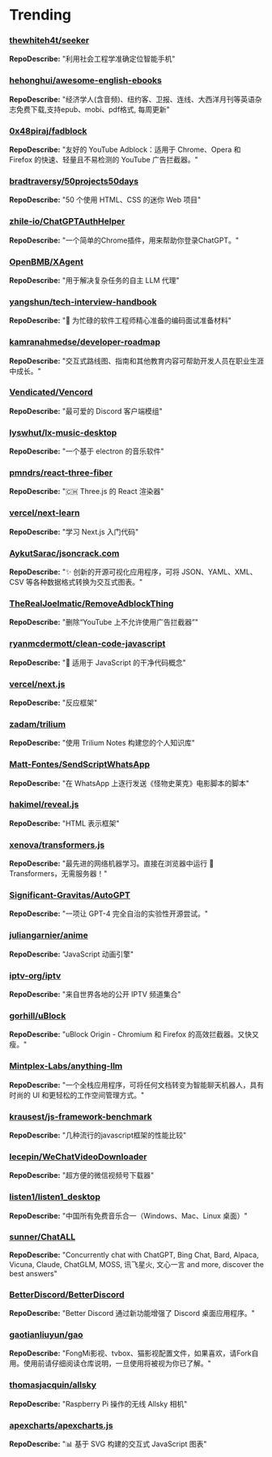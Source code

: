 # Trending

### [thewhiteh4t/seeker](https://github.com/thewhiteh4t/seeker)
**RepoDescribe:** "利用社会工程学准确定位智能手机"
  

### [hehonghui/awesome-english-ebooks](https://github.com/hehonghui/awesome-english-ebooks)
**RepoDescribe:** "经济学人(含音频)、纽约客、卫报、连线、大西洋月刊等英语杂志免费下载,支持epub、mobi、pdf格式, 每周更新"
  

### [0x48piraj/fadblock](https://github.com/0x48piraj/fadblock)
**RepoDescribe:** "友好的 YouTube Adblock：适用于 Chrome、Opera 和 Firefox 的快速、轻量且不易检测的 YouTube 广告拦截器。"
  

### [bradtraversy/50projects50days](https://github.com/bradtraversy/50projects50days)
**RepoDescribe:** "50 个使用 HTML、CSS 的迷你 Web 项目"
  

### [zhile-io/ChatGPTAuthHelper](https://github.com/zhile-io/ChatGPTAuthHelper)
**RepoDescribe:** "一个简单的Chrome插件，用来帮助你登录ChatGPT。"
  

### [OpenBMB/XAgent](https://github.com/OpenBMB/XAgent)
**RepoDescribe:** "用于解决复杂任务的自主 LLM 代理"
  

### [yangshun/tech-interview-handbook](https://github.com/yangshun/tech-interview-handbook)
**RepoDescribe:** "💯 为忙碌的软件工程师精心准备的编码面试准备材料"
  

### [kamranahmedse/developer-roadmap](https://github.com/kamranahmedse/developer-roadmap)
**RepoDescribe:** "交互式路线图、指南和其他教育内容可帮助开发人员在职业生涯中成长。"
  

### [Vendicated/Vencord](https://github.com/Vendicated/Vencord)
**RepoDescribe:** "最可爱的 Discord 客户端模组"
  

### [lyswhut/lx-music-desktop](https://github.com/lyswhut/lx-music-desktop)
**RepoDescribe:** "一个基于 electron 的音乐软件"
  

### [pmndrs/react-three-fiber](https://github.com/pmndrs/react-three-fiber)
**RepoDescribe:** "🇨🇭 Three.js 的 React 渲染器"
  

### [vercel/next-learn](https://github.com/vercel/next-learn)
**RepoDescribe:** "学习 Next.js 入门代码"
  

### [AykutSarac/jsoncrack.com](https://github.com/AykutSarac/jsoncrack.com)
**RepoDescribe:** "✨ 创新的开源可视化应用程序，可将 JSON、YAML、XML、CSV 等各种数据格式转换为交互式图表。"
  

### [TheRealJoelmatic/RemoveAdblockThing](https://github.com/TheRealJoelmatic/RemoveAdblockThing)
**RepoDescribe:** "删除“YouTube 上不允许使用广告拦截器”"
  

### [ryanmcdermott/clean-code-javascript](https://github.com/ryanmcdermott/clean-code-javascript)
**RepoDescribe:** "🛁 适用于 JavaScript 的干净代码概念"
  

### [vercel/next.js](https://github.com/vercel/next.js)
**RepoDescribe:** "反应框架"
  

### [zadam/trilium](https://github.com/zadam/trilium)
**RepoDescribe:** "使用 Trilium Notes 构建您的个人知识库"
  

### [Matt-Fontes/SendScriptWhatsApp](https://github.com/Matt-Fontes/SendScriptWhatsApp)
**RepoDescribe:** "在 WhatsApp 上逐行发送《怪物史莱克》电影脚本的脚本"
  

### [hakimel/reveal.js](https://github.com/hakimel/reveal.js)
**RepoDescribe:** "HTML 表示框架"
  

### [xenova/transformers.js](https://github.com/xenova/transformers.js)
**RepoDescribe:** "最先进的网络机器学习。直接在浏览器中运行 🤗 Transformers，无需服务器！"
  

### [Significant-Gravitas/AutoGPT](https://github.com/Significant-Gravitas/AutoGPT)
**RepoDescribe:** "一项让 GPT-4 完全自治的实验性开源尝试。"
  

### [juliangarnier/anime](https://github.com/juliangarnier/anime)
**RepoDescribe:** "JavaScript 动画引擎"
  

### [iptv-org/iptv](https://github.com/iptv-org/iptv)
**RepoDescribe:** "来自世界各地的公开 IPTV 频道集合"
  

### [gorhill/uBlock](https://github.com/gorhill/uBlock)
**RepoDescribe:** "uBlock Origin - Chromium 和 Firefox 的高效拦截器。又快又瘦。"
  

### [Mintplex-Labs/anything-llm](https://github.com/Mintplex-Labs/anything-llm)
**RepoDescribe:** "一个全栈应用程序，可将任何文档转变为智能聊天机器人，具有时尚的 UI 和更轻松的工作空间管理方式。"
  

### [krausest/js-framework-benchmark](https://github.com/krausest/js-framework-benchmark)
**RepoDescribe:** "几种流行的javascript框架的性能比较"
  

### [lecepin/WeChatVideoDownloader](https://github.com/lecepin/WeChatVideoDownloader)
**RepoDescribe:** "超方便的微信视频号下载器"
  

### [listen1/listen1_desktop](https://github.com/listen1/listen1_desktop)
**RepoDescribe:** "中国所有免费音乐合一（Windows、Mac、Linux 桌面）"
  

### [sunner/ChatALL](https://github.com/sunner/ChatALL)
**RepoDescribe:** "Concurrently chat with ChatGPT, Bing Chat, Bard, Alpaca, Vicuna, Claude, ChatGLM, MOSS, 讯飞星火, 文心一言 and more, discover the best answers"
  

### [BetterDiscord/BetterDiscord](https://github.com/BetterDiscord/BetterDiscord)
**RepoDescribe:** "Better Discord 通过新功能增强了 Discord 桌面应用程序。"
  

### [gaotianliuyun/gao](https://github.com/gaotianliuyun/gao)
**RepoDescribe:** "FongMi影视、tvbox、猫影视配置文件，如果喜欢，请Fork自用。使用前请仔细阅读仓库说明，一旦使用将被视为你已了解。"
  

### [thomasjacquin/allsky](https://github.com/thomasjacquin/allsky)
**RepoDescribe:** "Raspberry Pi 操作的无线 Allsky 相机"
  

### [apexcharts/apexcharts.js](https://github.com/apexcharts/apexcharts.js)
**RepoDescribe:** "📊 基于 SVG 构建的交互式 JavaScript 图表"
  
